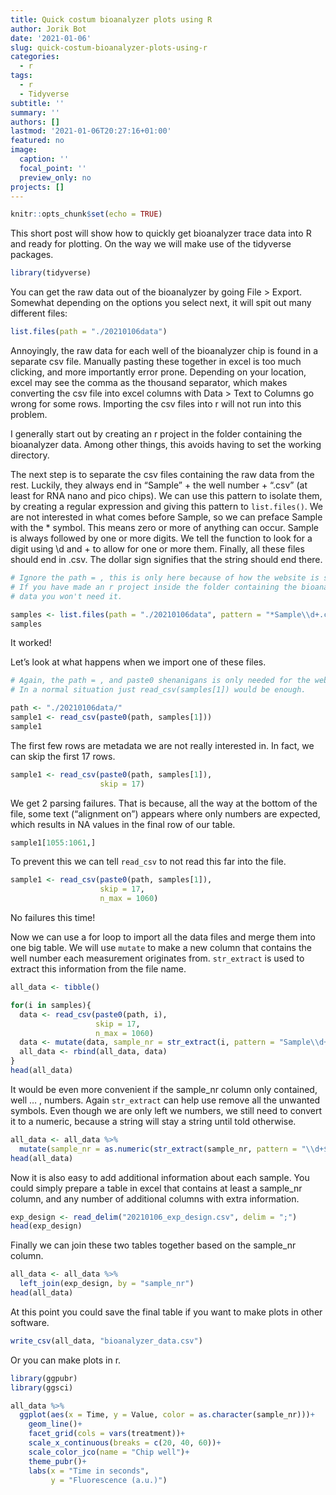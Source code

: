 ```yaml
---
title: Quick costum bioanalyzer plots using R
author: Jorik Bot
date: '2021-01-06'
slug: quick-costum-bioanalyzer-plots-using-r
categories:
  - r
tags:
  - r
  - Tidyverse
subtitle: ''
summary: ''
authors: []
lastmod: '2021-01-06T20:27:16+01:00'
featured: no
image:
  caption: ''
  focal_point: ''
  preview_only: no
projects: []
---
```


```r
knitr::opts_chunk$set(echo = TRUE)
```

This short post will show how to quickly get bioanalyzer trace data into R and ready for plotting. 
On the way we will make use of the tidyverse packages.

```r
library(tidyverse)
```

You can get the raw data out of the bioanalyzer by going File > Export. Somewhat depending on the options you select next, it will spit out many different files:

```r
list.files(path = "./20210106data")
```

Annoyingly, the raw data for each well of the bioanalyzer chip is found in a separate csv file. Manually pasting these together in excel is too much clicking, and more importantly error prone. Depending on your location, excel may see the comma as the thousand separator, which makes converting the csv file into excel columns with Data > Text to Columns go wrong for some rows. Importing the csv files into r will not run into this problem. 

I generally start out by creating an r project in the folder containing the bioanalyzer data. Among other things, this avoids having to set the working directory. 

The next step is to separate the csv files containing the raw data from the rest. Luckily, they always end in "Sample" + the well number + ".csv" (at least for RNA nano and pico chips). We can use this pattern to isolate them, by creating a regular expression and giving this pattern to `list.files()`. We are not interested in what comes before Sample, so we can preface Sample with the * symbol. This means zero or more of anything can occur. Sample is always followed by one or more digits. We tell the function to look for a digit using \\d and + to allow for one or more them. Finally, all these files should end in .csv. The dollar sign signifies that the string should end there. 

```r
# Ignore the path = , this is only here because of how the website is structured. 
# If you have made an r project inside the folder containing the bioanalyzer 
# data you won't need it. 

samples <- list.files(path = "./20210106data", pattern = "*Sample\\d+.csv$")
samples
```

It worked!

Let's look at what happens when we import one of these files. 

```r
# Again, the path = , and paste0 shenanigans is only needed for the website. 
# In a normal situation just read_csv(samples[1]) would be enough.

path <- "./20210106data/"
sample1 <- read_csv(paste0(path, samples[1]))
sample1
```

The first few rows are metadata we are not really interested in. In fact, we can skip the first 17 rows. 

```r
sample1 <- read_csv(paste0(path, samples[1]),
                    skip = 17)
```

We get 2 parsing failures. That is because, all the way at the bottom of the file, some text ("alignment on") appears where only numbers are expected, which results in NA values in the final row of our table. 

```r
sample1[1055:1061,]
```

To prevent this we can tell `read_csv` to not read this far into the file. 

```r
sample1 <- read_csv(paste0(path, samples[1]),
                    skip = 17,
                    n_max = 1060)
```

No failures this time!

Now we can use a for loop to import all the data files and merge them into one big table. We will use `mutate` to make a new column that contains the well number each measurement originates from. `str_extract` is used to extract this information from the file name. 

```r
all_data <- tibble()

for(i in samples){
  data <- read_csv(paste0(path, i), 
                   skip = 17, 
                   n_max = 1060)
  data <- mutate(data, sample_nr = str_extract(i, pattern = "Sample\\d+"))
  all_data <- rbind(all_data, data)
}
head(all_data)
```

It would be even more convenient if the sample_nr column only contained, well ... , numbers. 
Again `str_extract` can help use remove all the unwanted symbols. Even though we are only left we numbers, we still need to convert it to a numeric, because a string will stay a string until told otherwise. 

```r
all_data <- all_data %>%
  mutate(sample_nr = as.numeric(str_extract(sample_nr, pattern = "\\d+$")))
head(all_data)
```

Now it is also easy to add additional information about each sample. You could simply prepare a table in excel that contains at least a sample_nr column, and any number of additional columns with extra information. 

```r
exp_design <- read_delim("20210106_exp_design.csv", delim = ";")
head(exp_design)
```

Finally we can join these two tables together based on the sample_nr column. 

```r
all_data <- all_data %>%
  left_join(exp_design, by = "sample_nr")
head(all_data)
```

At this point you could save the final table if you want to make plots in other software.

```r
write_csv(all_data, "bioanalyzer_data.csv")
```

Or you can make plots in r. 

```r
library(ggpubr)
library(ggsci)

all_data %>%
  ggplot(aes(x = Time, y = Value, color = as.character(sample_nr)))+
    geom_line()+
    facet_grid(cols = vars(treatment))+
    scale_x_continuous(breaks = c(20, 40, 60))+
    scale_color_jco(name = "Chip well")+
    theme_pubr()+
    labs(x = "Time in seconds",
         y = "Fluorescence (a.u.)")
```

